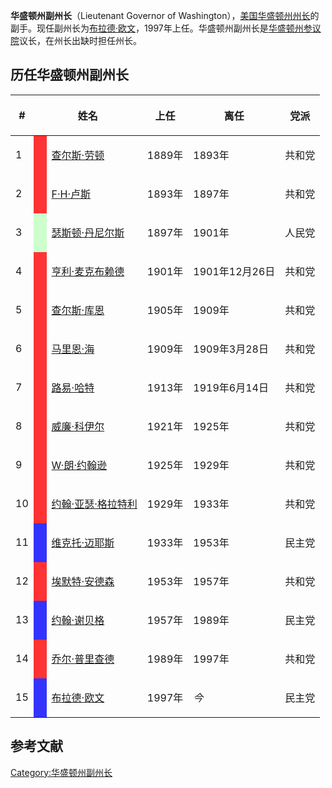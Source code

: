 {{Infobox Political post
|post            = 副州长
|body            = 华盛顿州
|insignia        = LtGovWaSeal.png
|insigniasize    = 150px
|insigniacaption = 华盛顿州副州长印章
|image           = LtGovBradOwen.jpg
|incumbent       = [[布拉德·欧文|布拉德·欧文]]
|incumbentsince  = 1997年1月15日
|style           = 
|residence       = 
|appointer       = 
|salary          = $93,948 (2010)<ref>{{cite web | url=http://www.salaries.wa.gov/documents/2009-10FINALSalarySchedule5-19-09withRationaleStatement.pdf | title=2009-10 Salary Schedule, Adopted May 19, 2009 | publisher=Washington Citizens’ Commission on Salaries for Elected Officials | format=PDF | accessdate=July 3, 2010 | deadurl=yes | archiveurl=https://web.archive.org/web/20100617084543/http://www.salaries.wa.gov/documents/2009-10FINALSalarySchedule5-19-09withRationaleStatement.pdf | archivedate=2010年6月17日 }}</ref>
|termlength      = 4年
|formation       = 1889年11月11日
|succession      = [[华盛顿州州长|（华盛顿州州长）第1顺位]]
|inaugural       = [[查尔斯·劳顿|查尔斯·劳顿]]
|website         = [http://www.ltgov.wa.gov www.ltgov.wa.gov]
}}'''华盛顿州副州长'''（Lieutenant Governor of Washington），[[美国|美国]][[华盛顿州|华盛顿州]][[华盛顿州州长|州长]]的副手。现任副州长为[[布拉德·欧文|布拉德·欧文]]，1997年上任。华盛顿州副州长是[[华盛顿州参议院|华盛顿州参议院]]议长，在州长出缺时担任州长。

== 历任华盛顿州副州长==

{{legend2|#3333FF|[[民主党_(美国)|民主党]] (3)|border=1px solid #aaaaaa}}
{{legend2|#CCFFCC|[[人民党_(美国)|人民党]] (1)|border=1px solid #aaaaaa}}
{{legend2|#FF3333|[[共和党_(美国)|共和党]] (11)|border=1px solid #aaaaaa}}
{|class="wikitable" style="text-align:center;"
!#
!colspan="2" | 姓名
!上任
!离任
!党派
!备注
|-
|1
|style="width: 0.3em; background: #FF3333;"| 
|[[查尔斯·劳顿|查尔斯·劳顿]]
|1889年
|1893年
|共和党
|
|-
|2
|style="background: #FF3333;"|
|[[F·H·卢斯|F·H·卢斯]]
|1893年
|1897年
|共和党
|
|-
|3
|style="background: #CCFFCC;"|
|[[瑟斯顿·丹尼尔斯|瑟斯顿·丹尼尔斯]]
|1897年
|1901年
|人民党
|
|-
|4
|style="background: #FF3333;"|
|[[亨利·麦克布赖德|亨利·麦克布赖德]]
|1901年
|1901年12月26日
|共和党
|[[约翰·兰金·罗格斯|约翰·兰金·罗格斯]]去世后担任州长。
|-
|5
|style="background: #FF3333;"|
|[[查尔斯·库恩|查尔斯·库恩]]
|1905年
|1909年
|共和党
|
|-
|6
|style="background: #FF3333;"|
|[[马里恩·海|马里恩·海]]
|1909年
|1909年3月28日
|共和党
|[[塞缪尔·科斯格罗夫|塞缪尔·科斯格罗夫]]去世后担任州长
|-
|7
|style="background: #FF3333;"|
|[[路易·哈特|路易·哈特]]
|1913年
|1919年6月14日
|共和党
|[[欧内斯特·利斯特|欧内斯特·利斯特]]去世后担任州长
|-
|8
|style="background: #FF3333;"|
|[[威廉·科伊尔|威廉·科伊尔]]
|1921年
|1925年
|共和党
|
|-
|9
|style="background: #FF3333;"|
|[[W·朗·约翰逊|W·朗·约翰逊]]
|1925年
|1929年
|共和党
|
|-
|10
|style="background: #FF3333;"|
|[[约翰·亚瑟·格拉特利|约翰·亚瑟·格拉特利]]
|1929年
|1933年
|共和党
|
|-
|11
|style="background: #3333FF;"|
|[[维克托·迈耶斯|维克托·迈耶斯]]
|1933年
|1953年
|民主党
|
|-
|12
|style="background: #FF3333;"|
|[[埃默特·安德森|埃默特·安德森]]
|1953年
|1957年
|共和党
|
|-
|13
|style="background: #3333FF;"|
|[[约翰·谢贝格|约翰·谢贝格]]
|1957年
|1989年
|民主党
|
|-
|14
|style="background: #FF3333;"|
|[[乔尔·普里查德|乔尔·普里查德]]
|1989年
|1997年
|共和党
|
|-
|15
|style="background: #3333FF;"|
|[[布拉德·欧文|布拉德·欧文]]
|1997年
|''今''
|民主党
|
|}

==参考文献==
{{reflist}}

[[Category:华盛顿州副州长|Category:华盛顿州副州长]]